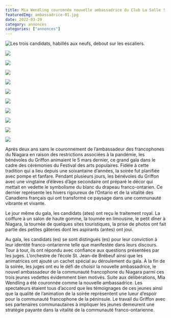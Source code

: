 ```yaml
---
title: Mia Wendling couronnée nouvelle ambassadrice du Club La Salle !
featuredImg: ambassadrice-01.jpg
date: 2022-03-29
category: annonces
categories: ["annonces"]
---
```


![Les trois candidats, habillés aux neufs, debout sur les escaliers.](./ambassadrice-01.jpg)

<div class="row justify-content-md-center py-5">
<div class="col-md-4 px-0">

![](ambassadrice-02.jpg)
</div>
<div class="col-md-4 px-0">

![](ambassadrice-03.jpg)
</div>
<div class="col-md-4 px-0">

![](ambassadrice-04.jpg)
</div>
<div class="col-md-4 px-0">

![](ambassadrice-05.jpg)
</div>
<div class="col-md-4 px-0">

![](ambassadrice-06.jpg)
</div>
<div class="col-md-4 px-0">

![](arielle.jpg)
</div>
<div class="col-md-4 px-0">

![](mia.jpg)
</div>
<div class="col-md-4 px-0">

![](conservatoire-2.jpg)
</div>
<div class="col-md-4 px-0">

![](wendling.jpg)
</div>
<div class="col-md-2 px-0">

![](alexis.jpg)
</div>
</div>

Après deux ans sans le couronnement de l’ambassadeur des francophones du Niagara en raison des restrictions associées à la pandémie, les bénévoles du Griffon animaient le 5 mars dernier, ce grand gala dans le cadre des cérémonies du Festival des arts populaires. Fidèle à cette tradition qui a lieu depuis une soixantaine d’années, la soirée fut planifiée avec pompe et fanfare. Pendant plusieurs jours, les bénévoles du Griffon avec une vingtaine d’élèves d’âge secondaire ont préparé le décor qui mettait en vedette le symbolisme du blanc du drapeau franco-ontarien. Ce dernier représente les hivers rigoureux de l’Ontario et de la vitalité des Canadiens français qui ont transformé ce paysage dans une communauté vibrante et vivante.

Le jour même du gala, les candidats (ates) ont reçu le traitement royal. La coiffure à un salon de haute gomme, la tournée en limousine, le petit dîner à Niagara, la tournée de quelques sites touristiques, la prise de photos ont fait partie des petites gâteries dont les aspirants (antes) ont joui.

Au gala, les candidats (es) se sont distingués (es) pour leur conviction à leur identité franco-ontarienne telle que manifestée dans leurs discours. Tour à tour, ils ont répondu avec confiance aux questions présentées par les juges. L’orchestre de l’école St. Jean-de Brébeuf ainsi que les animatrices ont ajouté un cachet spécial au déroulement du gala. À la fin de la soirée, les juges ont eu le défi de choisir la nouvelle ambassadrice, le nouvel ambassadeur de la communauté francophone du Niagara parmi ces trois jeunes vedettes évidemment bien motivés. Suite aux délibérations, Mia Wendling a été couronnée comme la nouvelle ambassadrice. Les spectateurs étaient tous d’accord que les témoignages de ces jeunes ainsi que la qualité de l’animation de la soirée représentent une lueur d’espoir pour la communauté francophone de la péninsule. Le travail du Griffon avec ses partenaires communautaires à impliquer les jeunes demeurent une stratégie payante dans la vitalité de la communauté franco-ontarienne.
